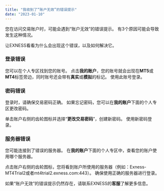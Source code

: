 ```yaml
---
title: "我收到了“账户无效”的错误提示"
date: "2023-01-10"
---
```


<Ads></Ads> 

您在访问交易账户时，可能会遇到“账户无效”的错误提示。 有3个原因可能会导致发生这种情况。

让EXNESS看看为什么会出现这个错误，以及如何解决它。

### 登录错误

您可以在个人专区找到您的账号。 点击**我的账户**，您的账号就会出现在**MT5**或**MT4**标签旁边，同时账号还会带有**真实**或**模拟**的标记。 使用此账号登录。

### 密码错误

登录时，请确保交易密码正确。 如果忘记密码，您可以在**我的账户**下面的个人专区更改密码。

单击账户右侧的齿轮图标并选择“**更改交易密码**”，创建新密码。 使用新密码登录。

### 服务器错误

您可能连接到了错误的服务器。 在**我的账户**下面的个人专区中，查看您的账户使用哪个服务器。

点击账户右侧的齿轮图标，您将看到账户所使用的服务器（例如：Exness-MT4Trial2或者mt4trial2.exness.com:443）。 确保使用正确的服务器进行登录。

如果“账户无效”的错误提示仍然存在，请联系EXNESS的**客服**了解更多信息。
